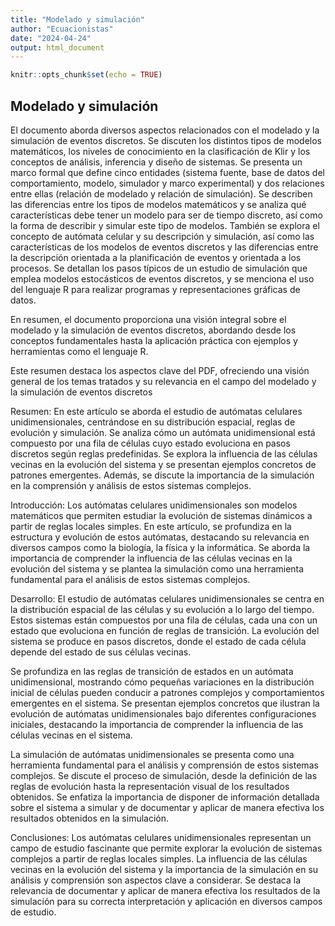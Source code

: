 ```yaml
---
title: "Modelado y simulación"
author: "Ecuacionistas"
date: "2024-04-24"
output: html_document
---
```


```r
knitr::opts_chunk$set(echo = TRUE)
```

## Modelado y simulación

El documento aborda diversos aspectos relacionados con el modelado y la simulación de eventos discretos. Se discuten los distintos tipos de modelos matemáticos, los niveles de conocimiento en la clasificación de Klir y los conceptos de análisis, inferencia y diseño de sistemas. Se presenta un marco formal que define cinco entidades (sistema fuente, base de datos del comportamiento, modelo, simulador y marco experimental) y dos relaciones entre ellas (relación de modelado y relación de simulación). Se describen las diferencias entre los tipos de modelos matemáticos y se analiza qué características debe tener un modelo para ser de tiempo discreto, así como la forma de describir y simular este tipo de modelos. También se explora el concepto de autómata celular y su descripción y simulación, así como las características de los modelos de eventos discretos y las diferencias entre la descripción orientada a la planificación de eventos y orientada a los procesos. Se detallan los pasos típicos de un estudio de simulación que emplea modelos estocásticos de eventos discretos, y se menciona el uso del lenguaje R para realizar programas y representaciones gráficas de datos.

En resumen, el documento proporciona una visión integral sobre el modelado y la simulación de eventos discretos, abordando desde los conceptos fundamentales hasta la aplicación práctica con ejemplos y herramientas como el lenguaje R.

Este resumen destaca los aspectos clave del PDF, ofreciendo una visión general de los temas tratados y su relevancia en el campo del modelado y la simulación de eventos discretos

Resumen: En este artículo se aborda el estudio de autómatas celulares unidimensionales, centrándose en su distribución espacial, reglas de evolución y simulación. Se analiza cómo un autómata unidimensional está compuesto por una fila de células cuyo estado evoluciona en pasos discretos según reglas predefinidas. Se explora la influencia de las células vecinas en la evolución del sistema y se presentan ejemplos concretos de patrones emergentes. Además, se discute la importancia de la simulación en la comprensión y análisis de estos sistemas complejos.

Introducción: Los autómatas celulares unidimensionales son modelos matemáticos que permiten estudiar la evolución de sistemas dinámicos a partir de reglas locales simples. En este artículo, se profundiza en la estructura y evolución de estos autómatas, destacando su relevancia en diversos campos como la biología, la física y la informática. Se aborda la importancia de comprender la influencia de las células vecinas en la evolución del sistema y se plantea la simulación como una herramienta fundamental para el análisis de estos sistemas complejos.

Desarrollo: El estudio de autómatas celulares unidimensionales se centra en la distribución espacial de las células y su evolución a lo largo del tiempo. Estos sistemas están compuestos por una fila de células, cada una con un estado que evoluciona en función de reglas de transición. La evolución del sistema se produce en pasos discretos, donde el estado de cada célula depende del estado de sus células vecinas.

Se profundiza en las reglas de transición de estados en un autómata unidimensional, mostrando cómo pequeñas variaciones en la distribución inicial de células pueden conducir a patrones complejos y comportamientos emergentes en el sistema. Se presentan ejemplos concretos que ilustran la evolución de autómatas unidimensionales bajo diferentes configuraciones iniciales, destacando la importancia de comprender la influencia de las células vecinas en el sistema.

La simulación de autómatas unidimensionales se presenta como una herramienta fundamental para el análisis y comprensión de estos sistemas complejos. Se discute el proceso de simulación, desde la definición de las reglas de evolución hasta la representación visual de los resultados obtenidos. Se enfatiza la importancia de disponer de información detallada sobre el sistema a simular y de documentar y aplicar de manera efectiva los resultados obtenidos en la simulación.

Conclusiones: Los autómatas celulares unidimensionales representan un campo de estudio fascinante que permite explorar la evolución de sistemas complejos a partir de reglas locales simples. La influencia de las células vecinas en la evolución del sistema y la importancia de la simulación en su análisis y comprensión son aspectos clave a considerar. Se destaca la relevancia de documentar y aplicar de manera efectiva los resultados de la simulación para su correcta interpretación y aplicación en diversos campos de estudio.